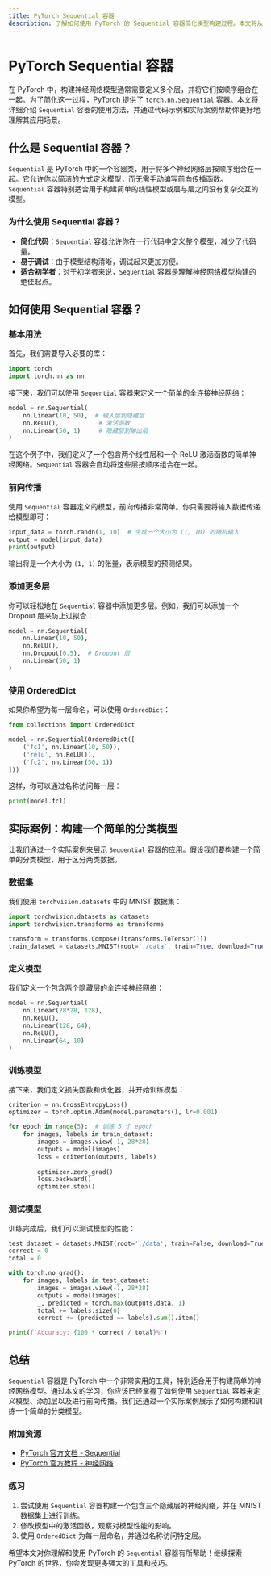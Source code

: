 ```yaml
---
title: PyTorch Sequential 容器
description: 了解如何使用 PyTorch 的 Sequential 容器简化模型构建过程。本文将从基础概念讲起，逐步深入，并通过实际案例展示其应用场景。
---
```


# PyTorch Sequential 容器

在 PyTorch 中，构建神经网络模型通常需要定义多个层，并将它们按顺序组合在一起。为了简化这一过程，PyTorch 提供了 `torch.nn.Sequential` 容器。本文将详细介绍 `Sequential` 容器的使用方法，并通过代码示例和实际案例帮助你更好地理解其应用场景。

## 什么是 Sequential 容器？

`Sequential` 是 PyTorch 中的一个容器类，用于将多个神经网络层按顺序组合在一起。它允许你以简洁的方式定义模型，而无需手动编写前向传播函数。`Sequential` 容器特别适合用于构建简单的线性模型或层与层之间没有复杂交互的模型。

### 为什么使用 Sequential 容器？

- **简化代码**：`Sequential` 容器允许你在一行代码中定义整个模型，减少了代码量。
- **易于调试**：由于模型结构清晰，调试起来更加方便。
- **适合初学者**：对于初学者来说，`Sequential` 容器是理解神经网络模型构建的绝佳起点。

## 如何使用 Sequential 容器？

### 基本用法

首先，我们需要导入必要的库：

```python
import torch
import torch.nn as nn
```

接下来，我们可以使用 `Sequential` 容器来定义一个简单的全连接神经网络：

```python
model = nn.Sequential(
    nn.Linear(10, 50),  # 输入层到隐藏层
    nn.ReLU(),           # 激活函数
    nn.Linear(50, 1)     # 隐藏层到输出层
)
```

在这个例子中，我们定义了一个包含两个线性层和一个 ReLU 激活函数的简单神经网络。`Sequential` 容器会自动将这些层按顺序组合在一起。

### 前向传播

使用 `Sequential` 容器定义的模型，前向传播非常简单。你只需要将输入数据传递给模型即可：

```python
input_data = torch.randn(1, 10)  # 生成一个大小为 (1, 10) 的随机输入
output = model(input_data)
print(output)
```

输出将是一个大小为 `(1, 1)` 的张量，表示模型的预测结果。

### 添加更多层

你可以轻松地在 `Sequential` 容器中添加更多层。例如，我们可以添加一个 Dropout 层来防止过拟合：

```python
model = nn.Sequential(
    nn.Linear(10, 50),
    nn.ReLU(),
    nn.Dropout(0.5),  # Dropout 层
    nn.Linear(50, 1)
)
```

### 使用 OrderedDict

如果你希望为每一层命名，可以使用 `OrderedDict`：

```python
from collections import OrderedDict

model = nn.Sequential(OrderedDict([
    ('fc1', nn.Linear(10, 50)),
    ('relu', nn.ReLU()),
    ('fc2', nn.Linear(50, 1))
]))
```

这样，你可以通过名称访问每一层：

```python
print(model.fc1)
```

## 实际案例：构建一个简单的分类模型

让我们通过一个实际案例来展示 `Sequential` 容器的应用。假设我们要构建一个简单的分类模型，用于区分两类数据。

### 数据集

我们使用 `torchvision.datasets` 中的 MNIST 数据集：

```python
import torchvision.datasets as datasets
import torchvision.transforms as transforms

transform = transforms.Compose([transforms.ToTensor()])
train_dataset = datasets.MNIST(root='./data', train=True, download=True, transform=transform)
```

### 定义模型

我们定义一个包含两个隐藏层的全连接神经网络：

```python
model = nn.Sequential(
    nn.Linear(28*28, 128),
    nn.ReLU(),
    nn.Linear(128, 64),
    nn.ReLU(),
    nn.Linear(64, 10)
)
```

### 训练模型

接下来，我们定义损失函数和优化器，并开始训练模型：

```python
criterion = nn.CrossEntropyLoss()
optimizer = torch.optim.Adam(model.parameters(), lr=0.001)

for epoch in range(5):  # 训练 5 个 epoch
    for images, labels in train_dataset:
        images = images.view(-1, 28*28)
        outputs = model(images)
        loss = criterion(outputs, labels)
        
        optimizer.zero_grad()
        loss.backward()
        optimizer.step()
```

### 测试模型

训练完成后，我们可以测试模型的性能：

```python
test_dataset = datasets.MNIST(root='./data', train=False, download=True, transform=transform)
correct = 0
total = 0

with torch.no_grad():
    for images, labels in test_dataset:
        images = images.view(-1, 28*28)
        outputs = model(images)
        _, predicted = torch.max(outputs.data, 1)
        total += labels.size(0)
        correct += (predicted == labels).sum().item()

print(f'Accuracy: {100 * correct / total}%')
```

## 总结

`Sequential` 容器是 PyTorch 中一个非常实用的工具，特别适合用于构建简单的神经网络模型。通过本文的学习，你应该已经掌握了如何使用 `Sequential` 容器来定义模型、添加层以及进行前向传播。我们还通过一个实际案例展示了如何构建和训练一个简单的分类模型。

### 附加资源

- [PyTorch 官方文档 - Sequential](https://pytorch.org/docs/stable/generated/torch.nn.Sequential.html)
- [PyTorch 官方教程 - 神经网络](https://pytorch.org/tutorials/beginner/blitz/neural_networks_tutorial.html)

### 练习

1. 尝试使用 `Sequential` 容器构建一个包含三个隐藏层的神经网络，并在 MNIST 数据集上进行训练。
2. 修改模型中的激活函数，观察对模型性能的影响。
3. 使用 `OrderedDict` 为每一层命名，并通过名称访问特定层。

希望本文对你理解和使用 PyTorch 的 `Sequential` 容器有所帮助！继续探索 PyTorch 的世界，你会发现更多强大的工具和技巧。